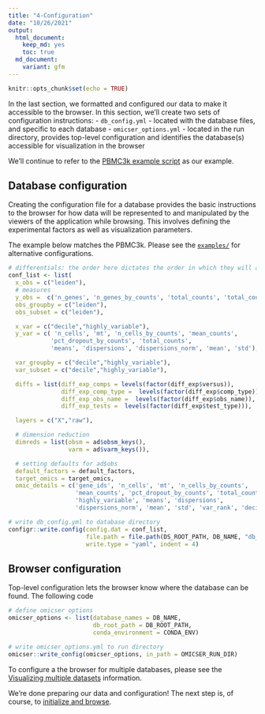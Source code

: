 ```yaml
---
title: "4-Configuration"
date: "10/26/2021"
output:
  html_document: 
    keep_md: yes
    toc: true
  md_document:
    variant: gfm
---
```


```r
knitr::opts_chunk$set(echo = TRUE)
```

In the last section, we formatted and configured our data to make it accessible to the browser.
In this section, we'll create two sets of configuration instructions:
- `db_config.yml` - located with the database files, and specific to each database
- `omicser_options.yml` - located in the run directory, provides top-level configuration and identifies the database(s) accessible for visualization in the browser

We'll continue to refer to the [PBMC3k example script](https://github.com/ndcn/omicser/blob/main/examples/browse_pbmc3k.R)
as our example.

## Database configuration

Creating the configuration file for a database provides the basic instructions 
to the browser for how data will be represented to and manipulated 
by the viewers of the application while browsing.
This involves defining the experimental factors as well as visualization parameters.

The example below matches the PBMC3k.
Please see the [`examples/`](https://github.com/ndcn/omicser/tree/main/examples) for alternative configurations.

``` r
# differentials: the order here dictates the order in which they will appear in the browser
conf_list <- list(
  x_obs = c("leiden"),
  # measures
  y_obs =  c('n_genes', 'n_genes_by_counts', 'total_counts', 'total_counts_mt', 'pct_counts_mt'),
  obs_groupby = c("leiden"),
  obs_subset = c("leiden"),

  x_var = c("decile","highly_variable"),
  y_var = c( 'n_cells', 'mt', 'n_cells_by_counts', 'mean_counts',
            'pct_dropout_by_counts', 'total_counts',
            'means', 'dispersions', 'dispersions_norm', 'mean', 'std'),

  var_groupby = c("decile","highly_variable"),
  var_subset = c("decile","highly_variable"),

  diffs = list(diff_exp_comps = levels(factor(diff_exp$versus)),
               diff_exp_comp_type =  levels(factor(diff_exp$comp_type)), #i don't think we need this
               diff_exp_obs_name =  levels(factor(diff_exp$obs_name)),
               diff_exp_tests =  levels(factor(diff_exp$test_type))),

  layers = c("X","raw"),

  # dimension reduction
  dimreds = list(obsm = ad$obsm_keys(),
                 varm = ad$varm_keys()),

  # setting defaults for ad$obs 
  default_factors = default_factors,
  target_omics = target_omics,
  omic_details = c('gene_ids', 'n_cells', 'mt', 'n_cells_by_counts',
                   'mean_counts', 'pct_dropout_by_counts', 'total_counts',
                   'highly_variable', 'means', 'dispersions',
                   'dispersions_norm', 'mean', 'std', 'var_rank', 'decile')))

# write db_config.yml to database directory
configr::write.config(config.dat = conf_list, 
                      file.path = file.path(DS_ROOT_PATH, DB_NAME, "db_config.yml"),
                      write.type = "yaml", indent = 4)
```

## Browser configuration

Top-level configuration lets the browser know where the database can be found.
The following code 

```r
# define omicser options
omicser_options <- list(database_names = DB_NAME,
                        db_root_path = DB_ROOT_PATH,
                        conda_environment = CONDA_ENV)

# write omicser_options.yml to run directory
omicser::write_config(omicser_options, in_path = OMICSER_RUN_DIR)
```

To configure a the browser for multiple databases,
please see the [Visualizing multiple datasets](multiple_databases.md) information.

We're done preparing our data and configuration!
The next step is, of course, to [initialize and browse](05-browsing.md).
